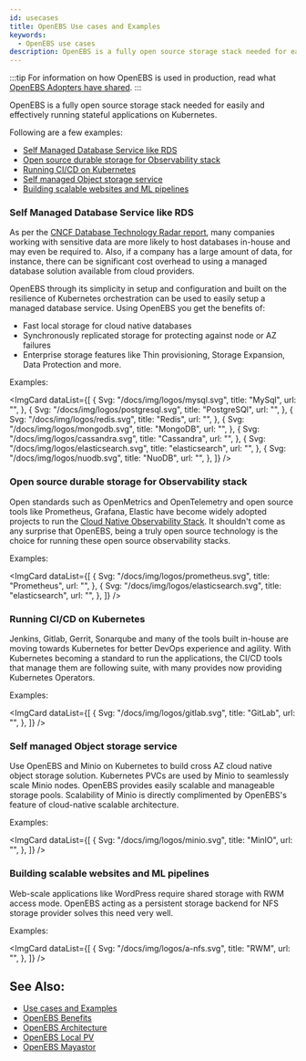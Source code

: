 ```yaml
---
id: usecases
title: OpenEBS Use cases and Examples
keywords:
  - OpenEBS use cases
description: OpenEBS is a fully open source storage stack needed for easily and effectively running stateful applications on Kubernetes.
---
```



:::tip
For information on how OpenEBS is used in production, read what [OpenEBS Adopters have shared](https://github.com/openebs/openebs/blob/HEAD/ADOPTERS.md).
:::

OpenEBS is a fully open source storage stack needed for easily and effectively running stateful applications on Kubernetes.

Following are a few examples:

- [Self Managed Database Service like RDS](#self-managed-database-service-like-rds)
- [Open source durable storage for Observability stack](#open-source-durable-storage-for-observability-stack)
- [Running CI/CD on Kubernetes](#running-ci-cd-on-kubernetes)
- [Self managed Object storage service](#self-managed-object-storage-service)
- [Building scalable websites and ML pipelines](#building-scalable-websites-and-ml-pipelines)

### Self Managed Database Service like RDS

As per the [CNCF Database Technology Radar report](https://radar.cncf.io/2020-11-database-storage), many companies working with sensitive data are more likely to host databases in-house and may even be required to. Also, if a company has a large amount of data, for instance, there can be significant cost overhead to using a managed database solution available from cloud providers.

OpenEBS through its simplicity in setup and configuration and built on the resilience of Kubernetes orchestration can be used to easily setup a managed database service. Using OpenEBS you get the benefits of:

- Fast local storage for cloud native databases
- Synchronously replicated storage for protecting against node or AZ failures
- Enterprise storage features like Thin provisioning, Storage Expansion, Data Protection and more.

Examples:

<ImgCard
  dataList={[
    {
      Svg: "/docs/img/logos/mysql.svg",
      title: "MySql",
      url: "",
    },
    {
      Svg: "/docs/img/logos/postgresql.svg",
      title: "PostgreSQl",
      url: "",
    },
    {
      Svg: "/docs/img/logos/redis.svg",
      title: "Redis",
      url: "",
    },
    {
      Svg: "/docs/img/logos/mongodb.svg",
      title: "MongoDB",
      url: "",
    },
    {
      Svg: "/docs/img/logos/cassandra.svg",
      title: "Cassandra",
      url: "",
    },
    {
      Svg: "/docs/img/logos/elasticsearch.svg",
      title: "elasticsearch",
      url: "",
    },
    {
      Svg: "/docs/img/logos/nuodb.svg",
      title: "NuoDB",
      url: "",
    },
  ]}
/>

### Open source durable storage for Observability stack

Open standards such as OpenMetrics and OpenTelemetry and open source tools like Prometheus, Grafana, Elastic have become widely adopted projects to run the [Cloud Native Observability Stack](https://radar.cncf.io/2020-09-observability). It shouldn't come as any surprise that OpenEBS, being a truly open source technology is the choice for running these open source observability stacks.

Examples:

<ImgCard
  dataList={[
    {
      Svg: "/docs/img/logos/prometheus.svg",
      title: "Prometheus",
      url: "",
    },
    {
      Svg: "/docs/img/logos/elasticsearch.svg",
      title: "elasticsearch",
      url: "",
    },
  ]}
/>

### Running CI/CD on Kubernetes

Jenkins, Gitlab, Gerrit, Sonarqube and many of the tools built in-house are moving towards Kubernetes for better DevOps experience and agility. With Kubernetes becoming a standard to run the applications, the CI/CD tools that manage them are following suite, with many provides now providing Kubernetes Operators.

Examples:

<ImgCard
  dataList={[
    {
      Svg: "/docs/img/logos/gitlab.svg",
      title: "GitLab",
      url: "",
    },
  ]}
/>

### Self managed Object storage service

Use OpenEBS and Minio on Kubernetes to build cross AZ cloud native object storage solution. Kubernetes PVCs are used by Minio to seamlessly scale Minio nodes. OpenEBS provides easily scalable and manageable storage pools. Scalability of Minio is directly complimented by OpenEBS's feature of cloud-native scalable architecture.

Examples:

<ImgCard
  dataList={[
    {
      Svg: "/docs/img/logos/minio.svg",
      title: "MinIO",
      url: "",
    },
  ]}
/>

### Building scalable websites and ML pipelines

Web-scale applications like WordPress require shared storage with RWM access mode. OpenEBS acting as a persistent storage backend for NFS storage provider solves this need very well.

Examples:

<ImgCard
  dataList={[
    {
      Svg: "/docs/img/logos/a-nfs.svg",
      title: "RWM",
      url: "",
    },
  ]}
/>

## See Also:

- [Use cases and Examples](/docs/introduction/usecases)
- [OpenEBS Benefits](/docs/introduction/benefits)
- [OpenEBS Architecture](/docs/concepts/architecture)
- [OpenEBS Local PV](/docs/concepts/localpv)
- [OpenEBS Mayastor](/docs/concepts/mayastor)
